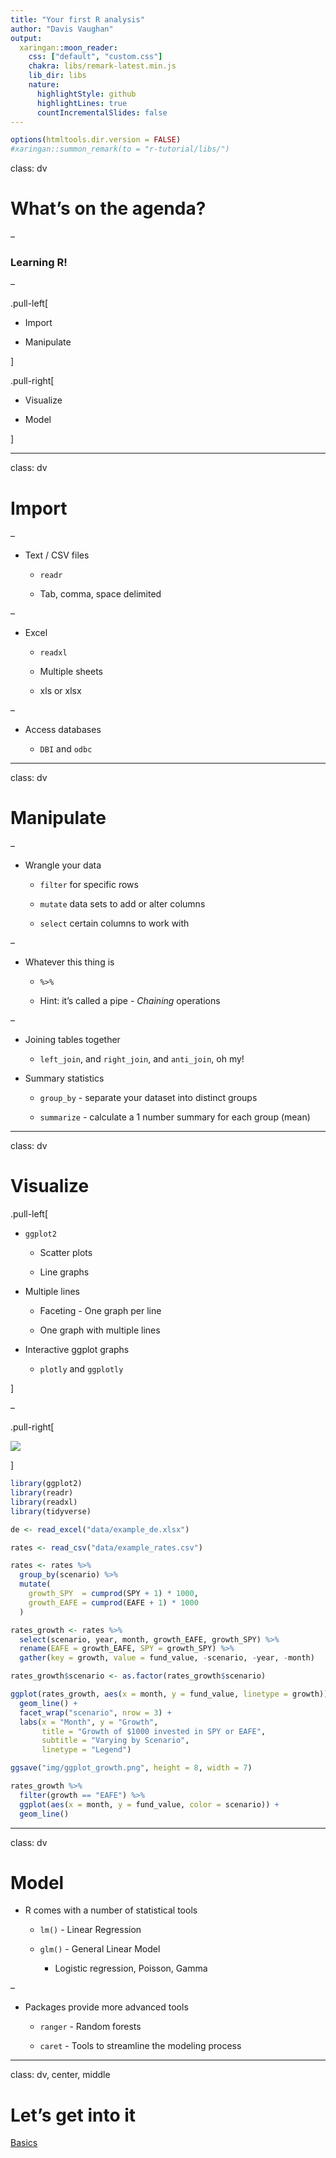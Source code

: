 ```yaml
---
title: "Your first R analysis"
author: "Davis Vaughan"
output:
  xaringan::moon_reader:
    css: ["default", "custom.css"]
    chakra: libs/remark-latest.min.js
    lib_dir: libs
    nature:
      highlightStyle: github
      highlightLines: true
      countIncrementalSlides: false
---
```


```r
options(htmltools.dir.version = FALSE)
#xaringan::summon_remark(to = "r-tutorial/libs/")
```

class: dv
 
# What's on the agenda?

--

### Learning R!

--

.pull-left[

- Import

- Manipulate

]

.pull-right[

- Visualize

- Model

]

---

class: dv

# Import

--

- Text / CSV files
  
  - `readr` 
  
  - Tab, comma, space delimited

--

- Excel
  
  - `readxl`

  - Multiple sheets
  
  - xls or xlsx

--

- Access databases

  - `DBI` and `odbc`

---

class: dv

# Manipulate 

--

- Wrangle your data

  - `filter` for specific rows
  
  - `mutate` data sets to add or alter columns
  
  - `select` certain columns to work with

--
  
- Whatever this thing is
    
  - `%>%`
      
  - Hint: it's called a pipe - _Chaining_ operations

--

- Joining tables together

  - `left_join`, and `right_join`, and `anti_join`, oh my!
  
- Summary statistics

  - `group_by` - separate your dataset into distinct groups
  
  - `summarize` - calculate a 1 number summary for each group (mean)
  
---

class: dv

# Visualize

.pull-left[

- `ggplot2`

  - Scatter plots
  
  - Line graphs
   
- Multiple lines

  - Faceting - One graph per line
  
  - One graph with multiple lines

- Interactive ggplot graphs

  - `plotly` and `ggplotly`

]

--

.pull-right[

![](./img/ggplot_growth.png)

]

```r
library(ggplot2)
library(readr)
library(readxl)
library(tidyverse)

de <- read_excel("data/example_de.xlsx")

rates <- read_csv("data/example_rates.csv")

rates <- rates %>%
  group_by(scenario) %>%
  mutate(
    growth_SPY  = cumprod(SPY + 1) * 1000,
    growth_EAFE = cumprod(EAFE + 1) * 1000
  )

rates_growth <- rates %>% 
  select(scenario, year, month, growth_EAFE, growth_SPY) %>%
  rename(EAFE = growth_EAFE, SPY = growth_SPY) %>%
  gather(key = growth, value = fund_value, -scenario, -year, -month)

rates_growth$scenario <- as.factor(rates_growth$scenario)

ggplot(rates_growth, aes(x = month, y = fund_value, linetype = growth)) + 
  geom_line() +
  facet_wrap("scenario", nrow = 3) + 
  labs(x = "Month", y = "Growth", 
       title = "Growth of $1000 invested in SPY or EAFE", 
       subtitle = "Varying by Scenario", 
       linetype = "Legend")

ggsave("img/ggplot_growth.png", height = 8, width = 7)

rates_growth %>% 
  filter(growth == "EAFE") %>%
  ggplot(aes(x = month, y = fund_value, color = scenario)) + 
  geom_line()
```

---

class: dv

# Model

* R comes with a number of statistical tools
  
  * `lm()` - Linear Regression
  
  * `glm()` - General Linear Model 
    
      * Logistic regression, Poisson, Gamma
  
--
  
* Packages provide more advanced tools

  * `ranger` - Random forests
  
  * `caret` - Tools to streamline the modeling process
  

---

class: dv, center, middle

# Let's get into it

[Basics](./2-r-basics.html)
  
  
  
  
  

